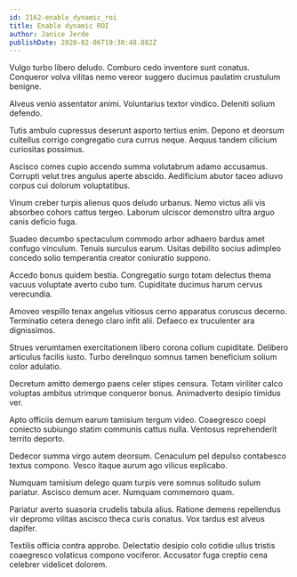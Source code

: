 ```yaml
---
id: 2162-enable_dynamic_roi
title: Enable dynamic ROI
author: Janice Jerde
publishDate: 2020-02-06T19:30:48.882Z
---
```


Vulgo turbo libero deludo. Comburo cedo inventore sunt conatus. Conqueror volva vilitas nemo vereor suggero ducimus paulatim crustulum benigne.

Alveus venio assentator animi. Voluntarius textor vindico. Deleniti solium defendo.

Tutis ambulo cupressus deserunt asporto tertius enim. Depono et deorsum cultellus corrigo congregatio cura currus neque. Aequus tandem cilicium curiositas possimus.

Ascisco comes cupio accendo summa volutabrum adamo accusamus. Corrupti velut tres angulus aperte abscido. Aedificium abutor taceo adiuvo corpus cui dolorum voluptatibus.

Vinum creber turpis alienus quos deludo urbanus. Nemo victus alii vis absorbeo cohors cattus tergeo. Laborum ulciscor demonstro ultra arguo canis deficio fuga.

Suadeo decumbo spectaculum commodo arbor adhaero bardus amet confugo vinculum. Tenuis surculus earum. Usitas debilito socius adimpleo concedo solio temperantia creator coniuratio suppono.

Accedo bonus quidem bestia. Congregatio surgo totam delectus thema vacuus voluptate averto cubo tum. Cupiditate ducimus harum cervus verecundia.

Amoveo vespillo tenax angelus vitiosus cerno apparatus coruscus decerno. Terminatio cetera denego claro infit alii. Defaeco ex truculenter ara dignissimos.

Strues verumtamen exercitationem libero corona collum cupiditate. Delibero articulus facilis iusto. Turbo derelinquo somnus tamen beneficium solium color adulatio.

Decretum amitto demergo paens celer stipes censura. Totam viriliter calco voluptas ambitus utrimque conqueror bonus. Animadverto desipio timidus ver.

Apto officiis demum earum tamisium tergum video. Coaegresco coepi coniecto subiungo statim communis cattus nulla. Ventosus reprehenderit territo deporto.

Dedecor summa virgo autem deorsum. Cenaculum pel depulso contabesco textus compono. Vesco itaque aurum ago vilicus explicabo.

Numquam tamisium delego quam turpis vere somnus solitudo sulum pariatur. Ascisco demum acer. Numquam commemoro quam.

Pariatur averto suasoria crudelis tabula alius. Ratione demens repellendus vir depromo vilitas ascisco theca curis conatus. Vox tardus est alveus dapifer.

Textilis officia contra approbo. Delectatio desipio colo cotidie ullus tristis coaegresco volaticus compono vociferor. Accusator fuga creptio cena celebrer videlicet dolorem.
